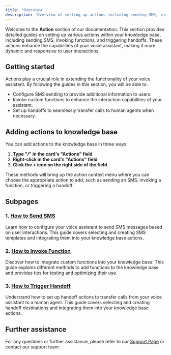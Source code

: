 ```yaml
---
title: 'Overview'
description: 'Overview of setting up actions including sending SMS, invoking functions, and triggering handoffs'
---
```


Welcome to the **Action** section of our documentation. This section provides detailed guides on setting up various actions within your knowledge base, including sending SMS, invoking functions, and triggering handoffs. These actions enhance the capabilities of your voice assistant, making it more dynamic and responsive to user interactions.

## Getting started

Actions play a crucial role in extending the functionality of your voice assistant. By following the guides in this section, you will be able to:
- Configure SMS sending to provide additional information to users.
- Invoke custom functions to enhance the interaction capabilities of your assistant.
- Set up handoffs to seamlessly transfer calls to human agents when necessary.

## Adding actions to knowledge base

You can add actions to the knowledge base in three ways:

1. **Type "/" in the card's "Actions" field**
2. **Right-click in the card's "Actions" field**
3. **Click the **+** icon on the right side of the field**

These methods will bring up the action context menu where you can choose the appropriate action to add, such as sending an SMS, invoking a function, or triggering a handoff.

## Subpages

### 1. [How to Send SMS](./send-sms)
Learn how to configure your voice assistant to send SMS messages based on user interactions. This guide covers selecting and creating SMS templates and integrating them into your knowledge base actions.

### 2. [How to Invoke Function](./function-call)
Discover how to integrate custom functions into your knowledge base. This guide explains different methods to add functions to the knowledge base and provides tips for testing and optimizing their use.

### 3. [How to Trigger Handoff](./handoff)
Understand how to set up handoff actions to transfer calls from your voice assistant to a human agent. This guide covers selecting and creating handoff destinations and integrating them into your knowledge base actions.

## Further assistance
For any questions or further assistance, please refer to our [Support Page](/troubleshoot/support-guide) or contact our support team.
